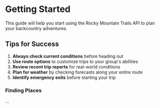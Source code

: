 # Getting Started

This guide will help you start using the Rocky Mountain Trails API to plan your backcountry adventures.

## Tips for Success

1. **Always check current conditions** before heading out
2. **Use route options** to customize trips to your group's abilities
3. **Review recent trip reports** for real-world conditions
4. **Plan for weather** by checking forecasts along your entire route
5. **Identify emergency exits** before starting your trip

### Finding Places

...
